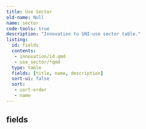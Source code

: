 ```yaml
---
title: Use Sector
old-name: Null
name: sector
code-tools: true
description: "Innovation to SNI-use sector table."
listing:
  id: fields
  contents:
   - innovation/id.qmd
   - use_sector/*qmd
  type: table
  fields: [title, name, description]
  sort-ui: false
  sort:
   - sort-order
   - name
---
```


## fields
:::{ #fields }
:::
